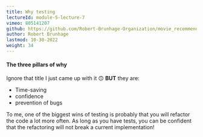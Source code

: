 ```yaml
---
title: Why testing
lectureId: module-5-lecture-7
vimeo: 805141207
github: https://github.com/Robert-Brunhage-Organization/movie_recommendation_app_course/commits/main
author: Robert Brunhage
lastmod: 10-30-2022
weight: 34
---
```


#### The three pillars of why

Ignore that title I just came up with it 🙃 **BUT** they are:

*   Time-saving
*   confidence
*   prevention of bugs

  

To me, one of the biggest wins of testing is probably that you will refactor the code a lot more often. As long as you have tests, you can be confident that the refactoring will not break a current implementation!
